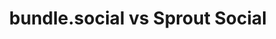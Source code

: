 ---
title: bundle.social vs Sprout Social
description: Compare bundle.social with Sprout Social.
icon: code-compare
---